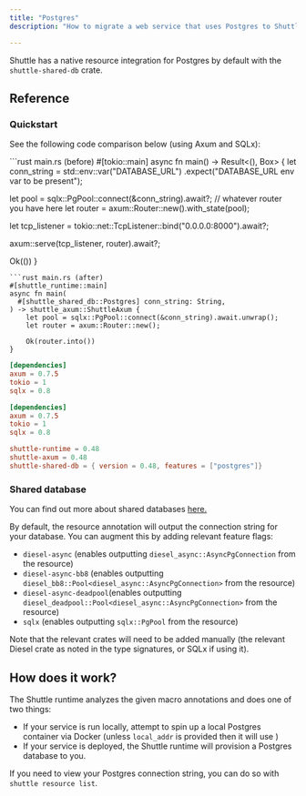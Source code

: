 ```yaml
---
title: "Postgres"
description: "How to migrate a web service that uses Postgres to Shuttle"

---
```


Shuttle has a native resource integration for Postgres by default with the `shuttle-shared-db` crate.

## Reference

### Quickstart
See the following code comparison below (using Axum and SQLx):

<CodeGroup>
```rust main.rs (before)
#[tokio::main]
async fn main() -> Result<(), Box<dyn std::error::Error>> {
  let conn_string = std::env::var("DATABASE_URL")
    .expect("DATABASE_URL env var to be present");

  let pool = sqlx::PgPool::connect(&conn_string).await?;
  // whatever router you have here
  let router = axum::Router::new().with_state(pool);

  let tcp_listener = tokio::net::TcpListener::bind("0.0.0.0:8000").await?;

  axum::serve(tcp_listener, router).await?;

  Ok(())
}
```
```rust main.rs (after)
#[shuttle_runtime::main]
async fn main(
  #[shuttle_shared_db::Postgres] conn_string: String,
) -> shuttle_axum::ShuttleAxum {
    let pool = sqlx::PgPool::connect(&conn_string).await.unwrap();
    let router = axum::Router::new();

    Ok(router.into())
}
```
```toml Cargo.toml (before)
[dependencies]
axum = 0.7.5
tokio = 1
sqlx = 0.8
```
```toml Cargo.toml (after)
[dependencies]
axum = 0.7.5
tokio = 1
sqlx = 0.8

shuttle-runtime = 0.48
shuttle-axum = 0.48
shuttle-shared-db = { version = 0.48, features = ["postgres"]}
```
</CodeGroup>

### Shared database

You can find out more about shared databases [here.](/resources/shuttle-shared-db)

By default, the resource annotation will output the connection string for your database. You can augment this by adding relevant feature flags:
- `diesel-async` (enables outputting `diesel_async::AsyncPgConnection` from the resource)
- `diesel-async-bb8` (enables outputting `diesel_bb8::Pool<diesel_async::AsyncPgConnection>` from the resource)
- `diesel-async-deadpool`(enables outputting `diesel_deadpool::Pool<diesel_async::AsyncPgConnection>` from the resource)
- `sqlx` (enables outputting `sqlx::PgPool` from the resource)

Note that the relevant crates will need to be added manually (the relevant Diesel crate as noted in the type signatures, or SQLx if using it).

## How does it work?
The Shuttle runtime analyzes the given macro annotations and does one of two things:
- If your service is run locally, attempt to spin up a local Postgres container via Docker (unless `local_addr` is provided then it will use )
- If your service is deployed, the Shuttle runtime will provision a Postgres database to you.

If you need to view your Postgres connection string, you can do so with `shuttle resource list`.
